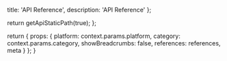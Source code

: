 
  title: 'API Reference',
  description: 'API Reference'
};

  return getApiStaticPath(true);
};

  return {
    props: {
      platform: context.params.platform,
      category: context.params.category,
      showBreadcrumbs: false,
      references: references,
      meta
    }
  };
}

<ReferencePage category={props.category} references={props.references} />
